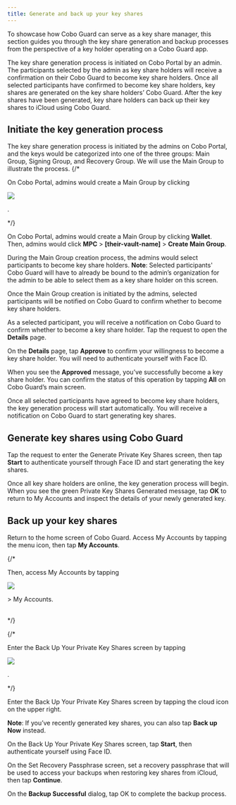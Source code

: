 ```yaml
---
title: Generate and back up your key shares
---
```

To showcase how Cobo Guard can serve as a key share manager, this section guides you through the key share generation and backup processes from the perspective of a key holder operating on a Cobo Guard app.

The key share generation process is initiated on Cobo Portal by an admin. The participants selected by the admin as key share holders will receive a confirmation on their Cobo Guard to become key share holders. Once all selected participants have confirmed to become key share holders, key shares are generated on the key share holders’ Cobo Guard. After the key shares have been generated, key share holders can back up their key shares to iCloud using Cobo Guard.

## Initiate the key generation process
The key share generation process is initiated by the admins on Cobo Portal, and the keys would be categorized into one of the three groups: Main Group, Signing Group, and Recovery Group. We will use the Main Group to illustrate the process.
{/*
<br />
 <div class="container">
    <p class="text">On Cobo Portal, admins would create a Main Group by clicking </p>
    <img src="/cn/images/cobo-guard/common/wallet-icon.png" class="icon"> </img>
    <p class="text">.</p>
</div>

*/}

On Cobo Portal, admins would create a Main Group by clicking **Wallet**.
Then, admins would click **MPC** > **[their-vault-name]** > **Create Main Group**.

During the Main Group creation process, the admins would select participants to become key share holders. **Note**: Selected participants' Cobo Guard will have to already be bound to the admin’s organization for the admin to be able to select them as a key share holder on this screen.

Once the Main Group creation is initiated by the admins, selected participants will be notified on Cobo Guard to confirm whether to become key share holders.

As a selected participant, you will receive a notification on Cobo Guard to confirm whether to become a key share holder. Tap the request to open the **Details** page.

On the **Details** page, tap **Approve** to confirm your willingness to become a key share holder. You will need to authenticate yourself with Face ID.

When you see the **Approved** message, you’ve successfully become a key share holder. You can confirm the status of this operation by tapping **All** on Cobo Guard’s main screen.

Once all selected participants have agreed to become key share holders, the key generation process will start automatically. You will receive a notification on Cobo Guard to start generating key shares.

## Generate key shares using Cobo Guard
Tap the request to enter the Generate Private Key Shares screen, then tap **Start** to authenticate yourself through Face ID and start generating the key shares.

Once all key share holders are online, the key generation process will begin. When you see the green Private Key Shares Generated message, tap **OK** to return to My Accounts and inspect the details of your newly generated key.

## Back up your key shares
Return to the home screen of Cobo Guard. Access My Accounts by tapping the menu icon, then tap **My Accounts**.

{/*
 <div class="container">
    <p class="text">Then, access My Accounts by tapping </p>
    <img src="/cn/images/cobo-guard/common/menu-icon.png" class="icon"> </img>
    <p class="text">> My Accounts.</p>
</div>

<br />
*/}

{/*
<br />

 <div class="container">
    <p class="text">Enter the Back Up Your Private Key Shares screen by tapping </p>
    <img src="/cn/images/cobo-guard/common/backup-icon.png" class="icon"> </img>
    <p class="text">.</p>
</div>
*/}

Enter the Back Up Your Private Key Shares screen by tapping the cloud icon on the upper right.

**Note**: If you’ve recently generated key shares, you can also tap **Back up Now** instead.

On the Back Up Your Private Key Shares screen, tap **Start**, then authenticate yourself using Face ID.

On the Set Recovery Passphrase screen, set a recovery passphrase that will be used to access your backups when restoring key shares from iCloud, then tap **Continue**.

On the **Backup Successful** dialog, tap OK to complete the backup process.